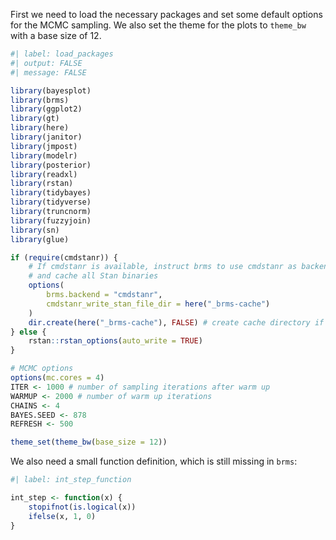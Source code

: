 First we need to load the necessary packages and set some default options for the MCMC sampling. We also set the theme for the plots to `theme_bw` with a base size of 12.

```r
#| label: load_packages
#| output: FALSE
#| message: FALSE

library(bayesplot)
library(brms)
library(ggplot2)
library(gt)
library(here)
library(janitor)
library(jmpost)
library(modelr)
library(posterior)
library(readxl)
library(rstan)
library(tidybayes)
library(tidyverse)
library(truncnorm)
library(fuzzyjoin)
library(sn)
library(glue)

if (require(cmdstanr)) {
    # If cmdstanr is available, instruct brms to use cmdstanr as backend
    # and cache all Stan binaries
    options(
        brms.backend = "cmdstanr",
        cmdstanr_write_stan_file_dir = here("_brms-cache")
    )
    dir.create(here("_brms-cache"), FALSE) # create cache directory if not yet available
} else {
    rstan::rstan_options(auto_write = TRUE)
}

# MCMC options
options(mc.cores = 4)
ITER <- 1000 # number of sampling iterations after warm up
WARMUP <- 2000 # number of warm up iterations
CHAINS <- 4
BAYES.SEED <- 878
REFRESH <- 500

theme_set(theme_bw(base_size = 12))
```

We also need a small function definition, which is still missing in `brms`:

```r
#| label: int_step_function

int_step <- function(x) {
    stopifnot(is.logical(x))
    ifelse(x, 1, 0)
}
```